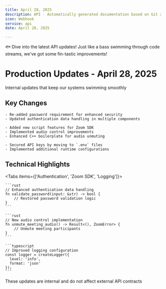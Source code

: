 ```yaml
---
title: April 28, 2025
description: API - Automatically generated documentation based on Git activity.
icon: Webhook
service: api
date: April 28, 2025

---
```


🐟 Dive into the latest API updates! Just like a bass swimming through code streams, we've got some fin-tastic improvements!

# Production Updates - April 28, 2025

<Callout type="info">
  Internal updates that keep our systems swimming smoothly
</Callout>

## Key Changes

<Accordions>
  <Accordion title="Authentication Improvements" value="auth-updates">

    - Re-added password requirement for enhanced security
    - Updated authentication data handling in multiple components

  </Accordion>

  <Accordion title="Zoom Integration Enhancements" value="zoom-updates">

    - Added new script features for Zoom SDK
    - Implemented audio control improvements
    - Enhanced C++ boilerplate for audio unmuting

  </Accordion>

  <Accordion title="Confidential Updates" value="secret-updates">

    - Secured API keys by moving to `.env` files
    - Implemented additional runtime configurations

  </Accordion>
</Accordions>

## Technical Highlights

<Tabs items={['Authentication', 'Zoom SDK', 'Logging']}>
  <Tab value="Authentication">

    ```rust
    // Enhanced authentication data handling
    fn validate_password(input: &str) -> bool {
        // Restored password validation logic
    }
    ```

  </Tab>

  <Tab value="Zoom SDK">

    ```rust
    // New audio control implementation
    fn unmute_meeting_audio() -> Result<(), ZoomError> {
        // Unmute meeting participants
    }
    ```

  </Tab>

  <Tab value="Logging">

    ```typescript
    // Improved logging configuration
    const logger = createLogger({
      level: 'info',
      format: 'json'
    });
    ```

  </Tab>
</Tabs>

<Callout type="warn">
  These updates are internal and do not affect external API contracts
</Callout>